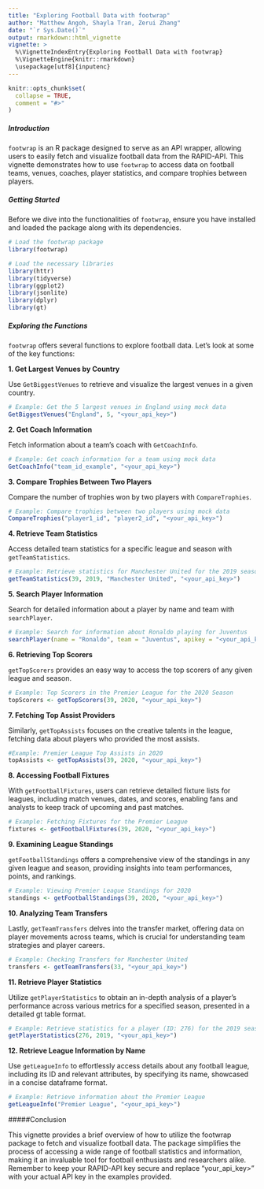 ```yaml
---
title: "Exploring Football Data with footwrap"
author: "Matthew Angoh, Shayla Tran, Zerui Zhang"
date: "`r Sys.Date()`"
output: rmarkdown::html_vignette
vignette: >
  %\VignetteIndexEntry{Exploring Football Data with footwrap}
  %\VignetteEngine{knitr::rmarkdown}
  \usepackage[utf8]{inputenc}
---
```


```r
knitr::opts_chunk$set(
  collapse = TRUE,
  comment = "#>"
)
```


##### Introduction
`footwrap` is an R package designed to serve as an API wrapper, allowing users to easily fetch and visualize football data from the RAPID-API. This vignette demonstrates how to use `footwrap` to access data on football teams, venues, coaches, player statistics, and compare trophies between players.

##### Getting Started
Before we dive into the functionalities of `footwrap`, ensure you have installed and loaded the package along with its dependencies.


```r
# Load the footwrap package
library(footwrap)

# Load the necessary libraries
library(httr)
library(tidyverse)
library(ggplot2)
library(jsonlite)
library(dplyr)
library(gt)
```

##### Exploring the Functions
`footwrap` offers several functions to explore football data. Let's look at some of the key functions:

**1. Get Largest Venues by Country**

Use `GetBiggestVenues` to retrieve and visualize the largest venues in a given country.
```r
# Example: Get the 5 largest venues in England using mock data
GetBiggestVenues("England", 5, "<your_api_key>")
```

**2. Get Coach Information**

Fetch information about a team's coach with `GetCoachInfo`.
```r
# Example: Get coach information for a team using mock data
GetCoachInfo("team_id_example", "<your_api_key>")
```

**3. Compare Trophies Between Two Players**

Compare the number of trophies won by two players with `CompareTrophies`.
```r
# Example: Compare trophies between two players using mock data
CompareTrophies("player1_id", "player2_id", "<your_api_key>")
```

**4. Retrieve Team Statistics**

Access detailed team statistics for a specific league and season with `getTeamStatistics`.
```r
# Example: Retrieve statistics for Manchester United for the 2019 season
getTeamStatistics(39, 2019, "Manchester United", "<your_api_key>")
```

**5. Search Player Information**

Search for detailed information about a player by name and team with `searchPlayer`.
```r
# Example: Search for information about Ronaldo playing for Juventus
searchPlayer(name = "Ronaldo", team = "Juventus", apikey = "<your_api_key>")
```

**6. Retrieving Top Scorers**

`getTopScorers` provides an easy way to access the top scorers of any given league and season.
```r
# Example: Top Scorers in the Premier League for the 2020 Season
topScorers <- getTopScorers(39, 2020, "<your_api_key>")
```

**7. Fetching Top Assist Providers **

Similarly, `getTopAssists` focuses on the creative talents in the league, fetching data about players who provided the most assists.
```r
#Example: Premier League Top Assists in 2020
topAssists <- getTopAssists(39, 2020, "<your_api_key>")
```

**8. Accessing Football Fixtures**

With `getFootballFixtures`, users can retrieve detailed fixture lists for leagues, including match venues, dates, and scores, enabling fans and analysts to keep track of upcoming and past matches.

```r
# Example: Fetching Fixtures for the Premier League
fixtures <- getFootballFixtures(39, 2020, "<your_api_key>")
```

**9. Examining League Standings**

`getFootballStandings` offers a comprehensive view of the standings in any given league and season, providing insights into team performances, points, and rankings.
```r
# Example: Viewing Premier League Standings for 2020
standings <- getFootballStandings(39, 2020, "<your_api_key>")
```

**10. Analyzing Team Transfers **

Lastly, `getTeamTransfers` delves into the transfer market, offering data on player movements across teams, which is crucial for understanding team strategies and player careers.
```r
# Example: Checking Transfers for Manchester United
transfers <- getTeamTransfers(33, "<your_api_key>")
```

**11. Retrieve Player Statistics**

Utilize `getPlayerStatistics` to obtain an in-depth analysis of a player's performance across various metrics for a specified season, presented in a detailed gt table format.
```r
# Example: Retrieve statistics for a player (ID: 276) for the 2019 season
getPlayerStatistics(276, 2019, "<your_api_key>")
```

**12. Retrieve League Information by Name**

Use `getLeagueInfo` to effortlessly access details about any football league, including its ID and relevant attributes, by specifying its name, showcased in a concise dataframe format.

```r
# Example: Retrieve information about the Premier League
getLeagueInfo("Premier League", "<your_api_key>")
```



#####Conclusion

This vignette provides a brief overview of how to utilize the footwrap package to fetch and visualize football data. The package simplifies the process of accessing a wide range of football statistics and information, making it an invaluable tool for football enthusiasts and researchers alike. Remember to keep your RAPID-API key secure and replace "your_api_key>" with your actual API key in the examples provided.
